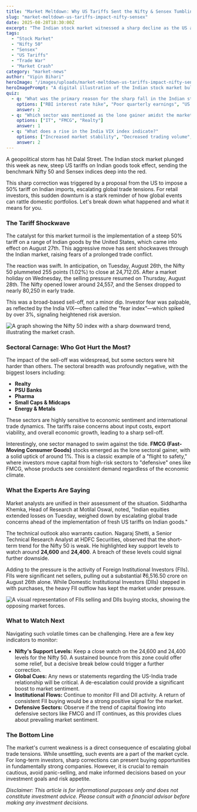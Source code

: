 ```yaml
---
title: "Market Meltdown: Why US Tariffs Sent the Nifty & Sensex Tumbling"
slug: "market-meltdown-us-tariffs-impact-nifty-sensex"
date: 2025-08-28T18:30:00Z
excerpt: "The Indian stock market witnessed a sharp decline as the US administration's decision to impose a steep 50% tariff on Indian goods came into effect, triggering a broad-based sell-off and raising concerns about global trade tensions."
tags:
  - "Stock Market"
  - "Nifty 50"
  - "Sensex"
  - "US Tariffs"
  - "Trade War"
  - "Market Crash"
category: "market-news"
author: "Vipin Bihari"
heroImage: "/images/uploads/market-meltdown-us-tariffs-impact-nifty-sensex/hero-image.jpg"
heroImagePrompt: "A digital illustration of the Indian stock market bull crashing, with downward red arrows and graphs in the background, symbolizing a market meltdown."
quiz:
  - q: "What was the primary reason for the sharp fall in the Indian stock market on August 28, 2025?"
    options: ["RBI interest rate hike", "Poor quarterly earnings", "US imposing 50% tariffs on Indian goods"]
    answer: 2
  - q: "Which sector was mentioned as the lone gainer amidst the market sell-off?"
    options: ["IT", "FMCG", "Realty"]
    answer: 1
  - q: "What does a rise in the India VIX index indicate?"
    options: ["Increased market stability", "Decreased trading volume", "Heightened fear and risk aversion among investors"]
    answer: 2
---
```


A geopolitical storm has hit Dalal Street. The Indian stock market plunged this week as new, steep US tariffs on Indian goods took effect, sending the benchmark Nifty 50 and Sensex indices deep into the red.

This sharp correction was triggered by a proposal from the US to impose a 50% tariff on Indian imports, escalating global trade tensions. For retail investors, this sudden downturn is a stark reminder of how global events can rattle domestic portfolios. Let's break down what happened and what it means for you.

### The Tariff Shockwave

The catalyst for this market turmoil is the implementation of a steep 50% tariff on a range of Indian goods by the United States, which came into effect on August 27th. This aggressive move has sent shockwaves through the Indian market, raising fears of a prolonged trade conflict.

The reaction was swift. In anticipation, on Tuesday, August 26th, the Nifty 50 plummeted 255 points (1.02%) to close at 24,712.05. After a market holiday on Wednesday, the selling pressure resumed on Thursday, August 28th. The Nifty opened lower around 24,557, and the Sensex dropped to nearly 80,250 in early trade.

This was a broad-based sell-off, not a minor dip. Investor fear was palpable, as reflected by the India VIX—often called the "fear index"—which spiked by over 3%, signaling heightened risk aversion.

![A graph showing the Nifty 50 index with a sharp downward trend, illustrating the market crash.](/images/uploads/market-meltdown-us-tariffs-impact-nifty-sensex/nifty-downtrend.png)

### Sectoral Carnage: Who Got Hurt the Most?

The impact of the sell-off was widespread, but some sectors were hit harder than others. The sectoral breadth was profoundly negative, with the biggest losers including:

*   **Realty**
*   **PSU Banks**
*   **Pharma**
*   **Small Caps & Midcaps**
*   **Energy & Metals**

These sectors are highly sensitive to economic sentiment and international trade dynamics. The tariffs raise concerns about input costs, export viability, and overall economic growth, leading to a sharp sell-off.

Interestingly, one sector managed to swim against the tide. **FMCG (Fast-Moving Consumer Goods)** stocks emerged as the lone sectoral gainer, with a solid uptick of around 1%. This is a classic example of a "flight to safety," where investors move capital from high-risk sectors to "defensive" ones like FMCG, whose products see consistent demand regardless of the economic climate.

### What the Experts Are Saying

Market analysts are unified in their assessment of the situation. Siddhartha Khemka, Head of Research at Motilal Oswal, noted, "Indian equities extended losses on Tuesday, weighed down by escalating global trade concerns ahead of the implementation of fresh US tariffs on Indian goods."

The technical outlook also warrants caution. Nagaraj Shetti, a Senior Technical Research Analyst at HDFC Securities, observed that the short-term trend for the Nifty 50 is weak. He highlighted key support levels to watch around **24,600** and **24,400**. A breach of these levels could signal further downside.

Adding to the pressure is the activity of Foreign Institutional Investors (FIIs). FIIs were significant net sellers, pulling out a substantial ₹6,516.50 crore on August 26th alone. While Domestic Institutional Investors (DIIs) stepped in with purchases, the heavy FII outflow has kept the market under pressure.

![A visual representation of FIIs selling and DIIs buying stocks, showing the opposing market forces.](/images/uploads/market-meltdown-us-tariffs-impact-nifty-sensex/fii-dii-flow.png)

### What to Watch Next

Navigating such volatile times can be challenging. Here are a few key indicators to monitor:

*   **Nifty's Support Levels:** Keep a close watch on the 24,600 and 24,400 levels for the Nifty 50. A sustained bounce from this zone could offer some relief, but a decisive break below could trigger a further correction.
*   **Global Cues:** Any news or statements regarding the US-India trade relationship will be critical. A de-escalation could provide a significant boost to market sentiment.
*   **Institutional Flows:** Continue to monitor FII and DII activity. A return of consistent FII buying would be a strong positive signal for the market.
*   **Defensive Sectors:** Observe if the trend of capital flowing into defensive sectors like FMCG and IT continues, as this provides clues about prevailing market sentiment.

### The Bottom Line

The market's current weakness is a direct consequence of escalating global trade tensions. While unsettling, such events are a part of the market cycle. For long-term investors, sharp corrections can present buying opportunities in fundamentally strong companies. However, it is crucial to remain cautious, avoid panic-selling, and make informed decisions based on your investment goals and risk appetite.

*Disclaimer: This article is for informational purposes only and does not constitute investment advice. Please consult with a financial advisor before making any investment decisions.*